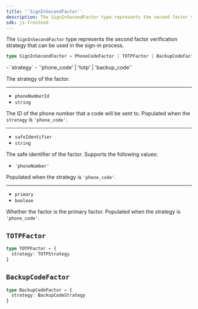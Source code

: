 ```yaml
---
title: '`SignInSecondFactor`'
description: The SignInSecondFactor type represents the second factor verification strategy that can be used in the sign-in process.
sdk: js-frontend
---
```


The `SignInSecondFactor` type represents the second factor verification strategy that can be used in the sign-in process.

```ts
type SignInSecondFactor = PhoneCodeFactor | TOTPFactor | BackupCodeFactor
```

<Properties>
  - `strategy`
  - `'phone_code' | 'totp' | 'backup_code'`

  The strategy of the factor.

  ---

  - `phoneNumberId`
  - `string`

  The ID of the phone number that a code will be sent to. Populated when the `strategy` is `'phone_code'`.

  ---

  - `safeIdentifier`
  - `string`

  The safe identifier of the factor. Supports the following values:

  - `'phoneNumber'`

  Populated when the strategy is `'phone_code'`.

  ---

  - `primary`
  - `boolean`

  Whether the factor is the primary factor. Populated when the strategy is `'phone_code'`.
</Properties>

## `TOTPFactor`

```ts
type TOTPFactor = {
  strategy: TOTPStrategy
}
```

## `BackupCodeFactor`

```ts
type BackupCodeFactor = {
  strategy: BackupCodeStrategy
}
```
